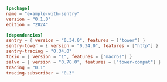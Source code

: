 
```toml  title="with-sentry/Cargo.toml"
[package]
name = "example-with-sentry"
version = "0.1.0"
edition = "2024"

[dependencies]
sentry = { version = "0.34.0", features = ["tower"] }
sentry-tower = { version = "0.34.0", features = ["http"] }
sentry-tracing = "0.34.0"
tokio = { version = "1", features = ["macros"] }
salvo = { version = "0.78.0", features = ["tower-compat"] }
tracing = "0.1"
tracing-subscriber = "0.3"

```